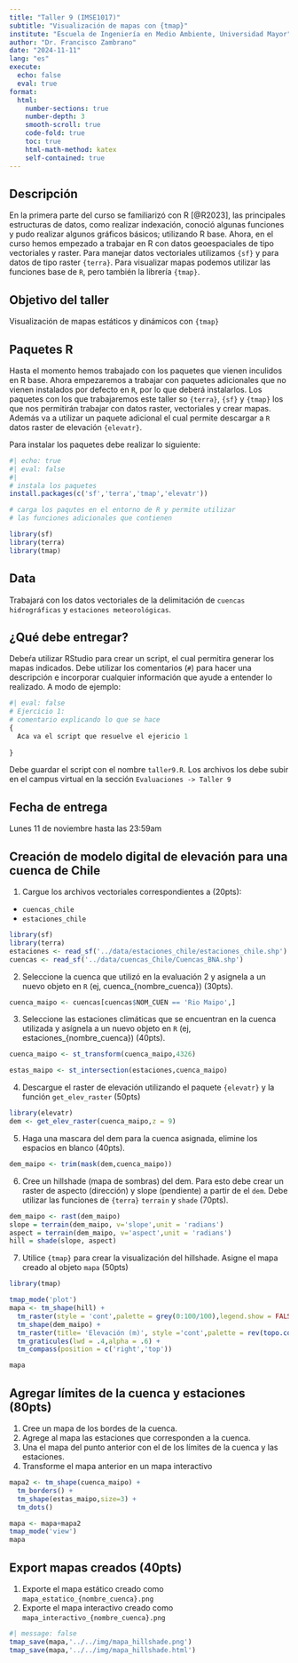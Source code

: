```yaml
---
title: "Taller 9 (IMSE1017)"
subtitle: "Visualización de mapas con {tmap}"
institute: "Escuela de Ingeniería en Medio Ambiente, Universidad Mayor"
author: "Dr. Francisco Zambrano"
date: "2024-11-11"
lang: "es"
execute:
  echo: false
  eval: true
format:
  html:
    number-sections: true
    number-depth: 3
    smooth-scroll: true
    code-fold: true
    toc: true
    html-math-method: katex
    self-contained: true
---
```


## Descripción

En la primera parte del curso se familiarizó con R [@R2023], las principales estructuras de datos, como realizar indexación, conoció algunas funciones y pudo realizar algunos gráficos básicos; utilizando R base. Ahora, en el curso hemos empezado a trabajar en R con datos geoespaciales de tipo vectoriales y raster. Para manejar datos vectoriales utilizamos `{sf}` y para datos de tipo raster `{terra}`. Para visualizar mapas podemos utilizar las funciones base de `R`, pero también la librería `{tmap}`.

## Objetivo del taller

Visualización de mapas estáticos y dinámicos con `{tmap}`

## Paquetes R

Hasta el momento hemos trabajado con los paquetes que vienen inculidos en R base. Ahora empezaremos a trabajar con paquetes adicionales que no vienen instalados por defecto en `R`, por lo que deberá instalarlos. Los paquetes con los que trabajaremos este taller so `{terra}`, `{sf}` y `{tmap}` los que nos permitirán trabajar con datos raster, vectoriales y crear mapas. Además va a utilizar un paquete adicional el cual permite descargar a `R` datos raster de elevación `{elevatr}`.

Para instalar los paquetes debe realizar lo siguiente:

```r
#| echo: true
#| eval: false
#| 
# instala los paquetes
install.packages(c('sf','terra','tmap','elevatr'))

# carga los paqutes en el entorno de R y permite utilizar 
# las funciones adicionales que contienen

library(sf)
library(terra)
library(tmap)
```

## Data

Trabajará con los datos vectoriales de la delimitación de `cuencas hidrográficas` y `estaciones meteorológicas`.

## ¿Qué debe entregar?

Debeŕa utilizar RStudio para crear un script, el cual permitira generar los mapas indicados. Debe utilizar los comentarios (`#`) para hacer una descripción e incorporar cualquier información que ayude a entender lo realizado. A modo de ejemplo:

```r
#| eval: false
# Ejercicio 1:
# comentario explicando lo que se hace
{
  Aca va el script que resuelve el ejericio 1
  
}
```

Debe guardar el script con el nombre `taller9.R`. Los archivos los debe subir en el campus virtual en la sección `Evaluaciones -> Taller 9`

## Fecha de entrega

Lunes 11 de noviembre hasta las 23:59am

## Creación de modelo digital de elevación para una cuenca de Chile

1.  Cargue los archivos vectoriales correspondientes a (20pts):

-   `cuencas_chile`
-   `estaciones_chile`

```r
library(sf)
library(terra)
estaciones <- read_sf('../data/estaciones_chile/estaciones_chile.shp')
cuencas <- read_sf('../data/cuencas_Chile/Cuencas_BNA.shp')
```

2.  Seleccione la cuenca que utilizó en la evaluación 2 y asignela a un nuevo objeto en `R` (ej, cuenca\_{nombre_cuenca}) (30pts).

```r
cuenca_maipo <- cuencas[cuencas$NOM_CUEN == 'Rio Maipo',]
```

3.  Seleccione las estaciones climáticas que se encuentran en la cuenca utilizada y asígnela a un nuevo objeto en `R` (ej, estaciones\_{nombre_cuenca}) (40pts).

```r
cuenca_maipo <- st_transform(cuenca_maipo,4326)

estas_maipo <- st_intersection(estaciones,cuenca_maipo)


```

4.  Descargue el raster de elevación utilizando el paquete `{elevatr}` y la función `get_elev_raster` (50pts)

```r
library(elevatr)
dem <- get_elev_raster(cuenca_maipo,z = 9)
```

5.  Haga una mascara del dem para la cuenca asignada, elimine los espacios en blanco (40pts).

```r
dem_maipo <- trim(mask(dem,cuenca_maipo))
```

6.  Cree un hillshade (mapa de sombras) del dem. Para esto debe crear un raster de aspecto (dirección) y slope (pendiente) a partir de el `dem`. Debe utilizar las funciones de `{terra}` `terrain` y `shade` (70pts).

```r
dem_maipo <- rast(dem_maipo)
slope = terrain(dem_maipo, v='slope',unit = 'radians')
aspect = terrain(dem_maipo, v='aspect',unit = 'radians')
hill = shade(slope, aspect)
```

7.  Utilice `{tmap}` para crear la visualización del hillshade. Asigne el mapa creado al objeto `mapa` (50pts)

```r

library(tmap)

tmap_mode('plot')
mapa <- tm_shape(hill) +
  tm_raster(style = 'cont',palette = grey(0:100/100),legend.show = FALSE) +
  tm_shape(dem_maipo) +
  tm_raster(title= 'Elevación (m)', style ='cont',palette = rev(topo.colors(20)),alpha = .4) +
  tm_graticules(lwd = .4,alpha = .6) +
  tm_compass(position = c('right','top'))

mapa
```

## Agregar límites de la cuenca y estaciones (80pts)

1.  Cree un mapa de los bordes de la cuenca.
2.  Agrege al mapa las estaciones que corresponden a la cuenca.
3.  Una el mapa del punto anterior con el de los límites de la cuenca y las estaciones.
4.  Transforme el mapa anterior en un mapa interactivo

```r
mapa2 <- tm_shape(cuenca_maipo) +
  tm_borders() +
  tm_shape(estas_maipo,size=3) +
  tm_dots()

mapa <- mapa+mapa2
tmap_mode('view')
mapa
```

## Export mapas creados (40pts)

1.  Exporte el mapa estático creado como `mapa_estatico_{nombre_cuenca}.png`
2.  Exporte el mapa interactivo creado como `mapa_interactivo_{nombre_cuenca}.png`

```r
#| message: false
tmap_save(mapa,'../../img/mapa_hillshade.png')
tmap_save(mapa,'../../img/mapa_hillshade.html')
```
